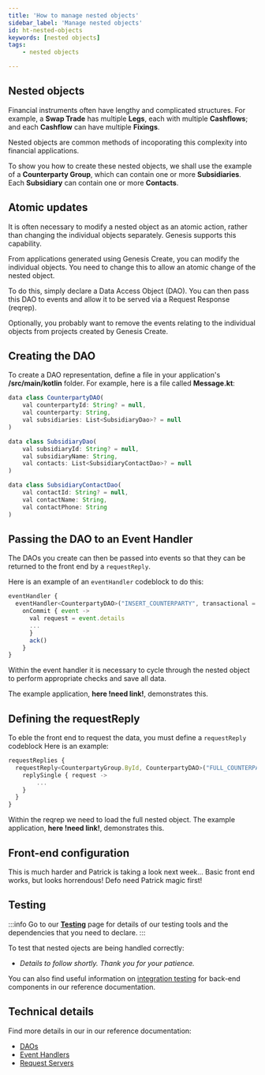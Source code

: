 ```yaml
---
title: 'How to manage nested objects'
sidebar_label: 'Manage nested objects'
id: ht-nested-objects
keywords: [nested objects]
tags:
    - nested objects

---
```






## Nested objects
Financial instruments often have lengthy and complicated structures. For example, a __Swap Trade__ has multiple __Legs__, each with multiple
__Cashflows__; and each __Cashflow__ can have multiple __Fixings__.

Nested objects are common methods of incoporating this complexity into financial applications. 

To show you how to create these nested objects, we shall use the example of a __Counterparty Group__, which can contain one or more __Subsidiaries__.  Each __Subsidiary__ can contain one or more __Contacts__.

## Atomic updates
It is often necessary to modify a nested object as an atomic action, rather than changing the individual objects separately. Genesis supports this capability. 

From applications generated using Genesis Create, you can modify the individual objects. You need to change this to allow an atomic change of the nested object.

To do this, simply declare a Data Access Object (DAO). You can then pass this DAO to events
and allow it to be served via a Request Response (reqrep).  

Optionally, you probably want to remove the events relating to the individual objects from projects created by Genesis Create.

## Creating the DAO
To create a DAO representation, define a file in your application's **/src/main/kotlin** folder. 
For example, here is a file called **Message.kt**:

```jsx
data class CounterpartyDAO(
    val counterpartyId: String? = null,
    val counterparty: String,
    val subsidiaries: List<SubsidiaryDao>? = null
)

data class SubsidiaryDao(
    val subsidiaryId: String? = null,
    val subsidiaryName: String,
    val contacts: List<SubsidiaryContactDao>? = null
)

data class SubsidiaryContactDao(
    val contactId: String? = null,
    val contactName: String,
    val contactPhone: String
)
```

## Passing the DAO to an Event Handler
The DAOs you create can then be passed into events so that they can be returned to the front end by a `requestReply`. 

Here is an example of an `eventHandler` codeblock to do this:
```jsx
eventHandler {
  eventHandler<CounterpartyDAO>("INSERT_COUNTERPARTY", transactional = true) {
    onCommit { event ->
      val request = event.details
      ...
      }
      ack()
    }
}
```

Within the event handler it is necessary to cycle through the nested object to perform appropriate checks and save all data.

The example application, __here !need link!__, demonstrates this.

## Defining the requestReply
To eble the front end to request the data, you must define a `requestReply` codeblock Here is an example:

```jsx
requestReplies {
  requestReply<CounterpartyGroup.ById, CounterpartyDAO>("FULL_COUNTERPARTY_GROUP") {
    replySingle { request ->
        ...
    }
  }
}
```
Within the reqrep we need to load the full nested object.  The example application, __here !need link!__, demonstrates this.

## Front-end configuration
This is much harder and Patrick is taking a look next week...
Basic front end works, but looks horrendous!  Defo need Patrick magic first!

## Testing

:::info
Go to our [**Testing**](/how-to/ht-prepare-test/) page for details of our testing tools and the dependencies that you need to declare.
:::

To test that nested ojects are being handled correctly:

- *Details to follow shortly. Thank you for your patience.*

You can also find useful information on [integration testing](/operations/testing/integration-testing/) for back-end components in our reference documentation.

## Technical details

Find more details in our in our reference documentation:

- [DAOs](/database/fields-tables-views/genesisDao/) 
- [Event Handlers](/server/event-handler/introduction/)
- [Request Servers](/server/request-server/introduction/) 








